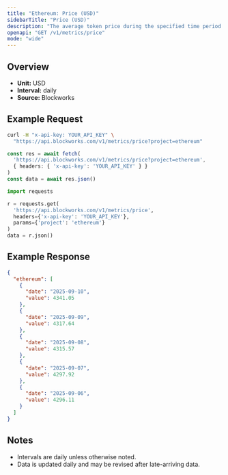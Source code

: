 ```yaml
---
title: "Ethereum: Price (USD)"
sidebarTitle: "Price (USD)"
description: "The average token price during the specified time period for the native asset of that chain."
openapi: "GET /v1/metrics/price"
mode: "wide"
---
```


## Overview

- **Unit:** USD
- **Interval:** daily
- **Source:** Blockworks

## Example Request

<CodeGroup>

```bash cURL
curl -H "x-api-key: YOUR_API_KEY" \
  "https://api.blockworks.com/v1/metrics/price?project=ethereum"
```

```typescript TypeScript
const res = await fetch(
  'https://api.blockworks.com/v1/metrics/price?project=ethereum',
  { headers: { 'x-api-key': 'YOUR_API_KEY' } }
)
const data = await res.json()
```

```python Python
import requests

r = requests.get(
  'https://api.blockworks.com/v1/metrics/price',
  headers={'x-api-key': 'YOUR_API_KEY'},
  params={'project': 'ethereum'}
)
data = r.json()
```

</CodeGroup>

## Example Response

```json
{
  "ethereum": [
    {
      "date": "2025-09-10",
      "value": 4341.05
    },
    {
      "date": "2025-09-09",
      "value": 4317.64
    },
    {
      "date": "2025-09-08",
      "value": 4315.57
    },
    {
      "date": "2025-09-07",
      "value": 4297.92
    },
    {
      "date": "2025-09-06",
      "value": 4296.11
    }
  ]
}
```

## Notes
- Intervals are daily unless otherwise noted.
- Data is updated daily and may be revised after late-arriving data.